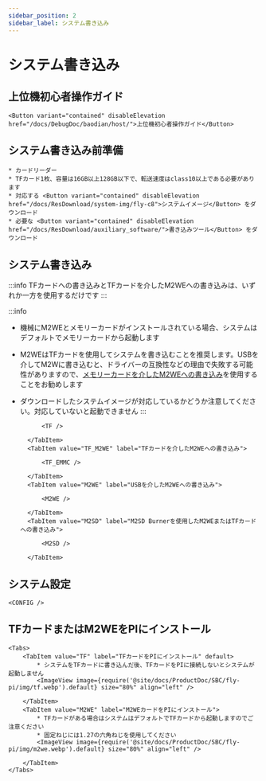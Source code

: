 ```yaml
---
sidebar_position: 2
sidebar_label: システム書き込み
---
```








# システム書き込み

## 上位機初心者操作ガイド

    <Button variant="contained" disableElevation href="/docs/DebugDoc/baodian/host/">上位機初心者操作ガイド</Button>

## システム書き込み前準備

    * カードリーダー
    * TFカード1枚、容量は16GB以上128GB以下で、転送速度はclass10以上である必要があります
    * 対応する <Button variant="contained" disableElevation href="/docs/ResDownload/system-img/fly-c8">システムイメージ</Button> をダウンロード
    * 必要な <Button variant="contained" disableElevation href="/docs/ResDownload/auxiliary_software/">書き込みツール</Button> をダウンロード

## システム書き込み

:::info
TFカードへの書き込みとTFカードを介したM2WEへの書き込みは、いずれか一方を使用するだけです
:::

:::info
* 機械にM2WEとメモリーカードがインストールされている場合、システムはデフォルトでメモリーカードから起動します
* M2WEはTFカードを使用してシステムを書き込むことを推奨します。USBを介してM2Wに書き込むと、ドライバーの互換性などの理由で失敗する可能性がありますので、[メモリーカードを介したM2WEへの書き込み](https://mellow-next.klipper.cn/docs/ProductDoc/SBC/fly-pi-v2/fly-os)を使用することをお勧めします
* ダウンロードしたシステムイメージが対応しているかどうか注意してください。対応していないと起動できません
:::

    <Tabs>
        <TabItem value="TF" label="TFカードへの書き込み" default>
            
            <TF />
            
        </TabItem>
        <TabItem value="TF_M2WE" label="TFカードを介したM2WEへの書き込み">
            
            <TF_EMMC />

        </TabItem>
        <TabItem value="M2WE" label="USBを介したM2WEへの書き込み">
            
            <M2WE />

        </TabItem>
        <TabItem value="M2SD" label="M2SD Burnerを使用したM2WEまたはTFカードへの書き込み">
            
            <M2SD />

        </TabItem>
    </Tabs>


## システム設定

    <CONFIG />


## TFカードまたはM2WEをPIにインストール

    <Tabs>
        <TabItem value="TF" label="TFカードをPIにインストール" default>
            * システムをTFカードに書き込んだ後、TFカードをPIに接続しないとシステムが起動しません
            <ImageView image={require('@site/docs/ProductDoc/SBC/fly-pi/img/tf.webp').default} size="80%" align="left" />  

        </TabItem>
        <TabItem value="M2WE" label="M2WEカードをPIにインストール">
            * TFカードがある場合はシステムはデフォルトでTFカードから起動しますのでご注意ください
            * 固定ねじには1.27の六角ねじを使用してください
            <ImageView image={require('@site/docs/ProductDoc/SBC/fly-pi/img/m2we.webp').default} size="80%" align="left" />  

        </TabItem>
    </Tabs>